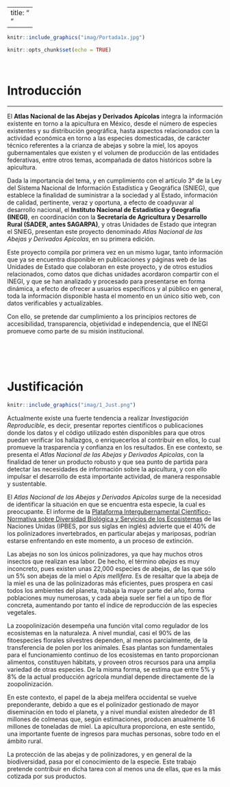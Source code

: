 
---
title: "<br/>"
--- 

```{r i0, fig.align='center', echo=FALSE, cache=TRUE}

knitr::include_graphics("imag/Portada1x.jpg")

```


```{r setup, include=FALSE}
knitr::opts_chunk$set(echo = TRUE)
```



<div class=text-justify>

</br>

# Introducción
****

El **Atlas Nacional de las Abejas y Derivados Apícolas** integra la información existente en torno a la apicultura en México, desde el número de especies existentes y su distribución geográfica, hasta aspectos relacionados con la actividad económica en torno a las especies domesticadas, de carácter técnico referentes a la crianza de abejas y sobre la miel, los apoyos gubernamentales que existen y el volumen de producción de las entidades federativas, entre otros temas, acompañada de datos históricos sobre la apicultura.  

Dada la importancia del tema, y en cumplimiento con el artículo 3° de la Ley del Sistema Nacional de Información Estadística y Geográfica (SNIEG), que establece la finalidad de suministrar a la sociedad y al Estado, información de calidad, pertinente, veraz y oportuna, a efecto de coadyuvar al desarrollo nacional, el **Instituto Nacional de Estadística y Geografía (INEGI)**, en coordinación con la **Secretaría de Agricultura y Desarrollo Rural (SADER, antes SAGARPA)**, y otras Unidades de Estado que integran el SNIEG, presentan este proyecto denominado *Atlas Nacional de las Abejas y Derivados Apícolas*, en su primera edición.

Este proyecto compila por primera vez en un mismo lugar, tanto información que ya se encuentra disponible en publicaciones y páginas web de las Unidades de Estado que colaboran en este proyecto, y de otros estudios relacionados, como datos que dichas unidades acordaron compartir con el INEGI, y que se han analizado y procesado para presentarse en forma dinámica, a efecto de ofrecer a usuarios específicos y al público en general, toda la información disponible hasta el momento en un único sitio web, con datos verificables y actualizables. 

Con ello, se pretende dar cumplimiento a los principios rectores de accesibilidad, transparencia, objetividad e independencia, que el INEGI promueve como parte de su misión institucional.

</br>
</br>
</br>	
   
# Justificación  


```{r i_1, fig.align='center', echo=FALSE, cache=TRUE}

knitr::include_graphics("imag/1_Just.png")

```


Actualmente existe una fuerte tendencia a realizar *Investigación Reproducible*, es decir, presentar reportes científicos o publicaciones donde los datos y el código utilizado estén disponibles para que otros puedan verificar los hallazgos, o enriquecerlos al contribuir en ellos, lo cual promueve la trasparencia y confianza en los resultados. En ese contexto, se presenta el _Atlas Nacional de las Abejas y Derivados Apícolas_, con la finalidad de tener un producto robusto y que sea punto de partida para detectar las necesidades de información sobre la apicultura, y con ello impulsar el desarrollo de esta importante actividad, de manera responsable y sustentable.

El _Atlas Nacional de las Abejas y Derivados Apícolas_ surge de la necesidad de identificar la situación en que se encuentra esta especie, la cual es preocupante. El informe de la [Plataforma Intergubernamental Científico-Normativa sobre Diversidad Biológica y Servicios de los Ecosistemas](doc_refs/SPM_Pollination_ES.pdf){target="_blank"} de las Naciones Unidas (IPBES, por sus siglas en inglés) advierte que el 40% de los polinizadores invertebrados, en particular abejas y mariposas, podrían estarse enfrentando en este momento, a un proceso de extinción. 

Las abejas no son los únicos polinizadores, ya que hay muchos otros insectos que realizan esa labor. De hecho, el término _abejas_ es muy inconcreto, pues existen unas 22,000 especies de abejas, de las que sólo un 5% son abejas de la miel o _Apis mellifera_. Es de resaltar que la abeja de la miel es una de las polinizadoras más eficientes, pues prospera en casi todos los ambientes del planeta, trabaja la mayor parte del año, forma poblaciones muy numerosas, y cada abeja suele ser fiel a un tipo de flor concreta, aumentando por tanto el índice de reproducción de las especies vegetales. 

La zoopolinización desempeña una función vital como regulador de los ecosistemas en la naturaleza. A nivel mundial, casi el 90% de las fitoespecies florales silvestres dependen, al menos parcialmente, de la transferencia de polen por los animales. Esas plantas son fundamentales para el funcionamiento continuo de los ecosistemas en tanto proporcionan alimentos, constituyen hábitats, y proveen otros recursos para una amplia variedad de otras especies. De la misma forma, se estima que entre 5% y 8% de la actual producción agrícola mundial depende directamente de la zoopolinización. 

En este contexto, el papel de la abeja melífera occidental se vuelve preponderante, debido a que es el polinizador gestionado de mayor diseminación en todo el planeta, y a nivel mundial existen alrededor de 81 millones de colmenas que, según estimaciones, producen anualmente 1.6 millones de toneladas de miel. La apicultura proporciona, en este sentido, una importante fuente de ingresos para muchas personas, sobre todo en el ámbito rural.   

La protección de las abejas y de polinizadores, y en general de la biodiversidad, pasa por el conocimiento de la especie. Este trabajo pretende contribuir en dicha tarea con al menos una de ellas, que es la más cotizada por sus productos.



</div>

